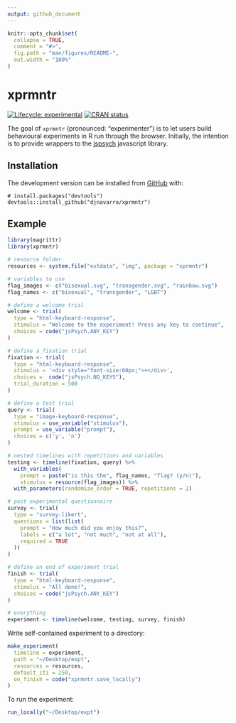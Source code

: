 ```yaml
---
output: github_document
---
```


<!-- README.md is generated from README.Rmd. Please edit that file -->

```r
knitr::opts_chunk$set(
  collapse = TRUE,
  comment = "#>",
  fig.path = "man/figures/README-",
  out.width = "100%"
)
```
# xprmntr

<!-- badges: start -->
[![Lifecycle: experimental](https://img.shields.io/badge/lifecycle-experimental-orange.svg)](https://www.tidyverse.org/lifecycle/#experimental)
[![CRAN status](https://www.r-pkg.org/badges/version/xprmntr)](https://cran.r-project.org/package=xprmntr)
<!-- badges: end -->

The goal of `xprmntr` (pronounced: "experimenter") is to let users build behavioural experiments in R run through the browser. Initially, the intention is to provide wrappers to the [jspsych](https://www.jspsych.org/) javascript library. 

## Installation

The development version can be installed from [GitHub](https://github.com/) with:

``` 
# install.packages("devtools")
devtools::install_github("djnavarro/xprmntr")
```

## Example
 

```r
library(magrittr)
library(xprmntr)

# resource folder
resources <- system.file("extdata", "img", package = "xprmntr")

# variables to use
flag_images <- c("bisexual.svg", "transgender.svg", "rainbow.svg")
flag_names <- c("bisexual", "transgender", "LGBT")

# define a welcome trial
welcome <- trial(
  type = "html-keyboard-response",
  stimulus = "Welcome to the experiment! Press any key to continue",
  choices = code("jsPsych.ANY_KEY")
)

# define a fixation trial
fixation <- trial(
  type = "html-keyboard-response",
  stimulus = '<div style="font-size:60px;">+</div>',
  choices =  code("jsPsych.NO_KEYS"),
  trial_duration = 500
)

# define a test trial
query <- trial(
  type = "image-keyboard-response",
  stimulus = use_variable("stimulus"),
  prompt = use_variable("prompt"),
  choices = c('y', 'n')
)

# nested timelines with repetitions and variables
testing <- timeline(fixation, query) %>%
  with_variables(
    prompt = paste("is this the", flag_names, "flag? (y/n)"),
    stimulus = resource(flag_images)) %>%
  with_parameters(randomize_order = TRUE, repetitions = 2)

# post experimental questionnaire
survey <- trial(
  type = "survey-likert",
  questions = list(list(
    prompt = "How much did you enjoy this?",
    labels = c("a lot", "not much", "not at all"),
    required = TRUE
  ))
)

# define an end of experiment trial
finish <- trial(
  type = "html-keyboard-response",
  stimulus = "All done!",
  choices = code("jsPsych.ANY_KEY")
)

# everything
experiment <- timeline(welcome, testing, survey, finish)
```

Write self-contained experiment to a directory:

```r
make_experiment(
  timeline = experiment,
  path = "~/Desktop/expt",
  resources = resources,
  default_iti = 250,
  on_finish = code("xprmntr.save_locally")
)
```

To run the experiment:

```r
run_locally("~/Desktop/expt")
```
